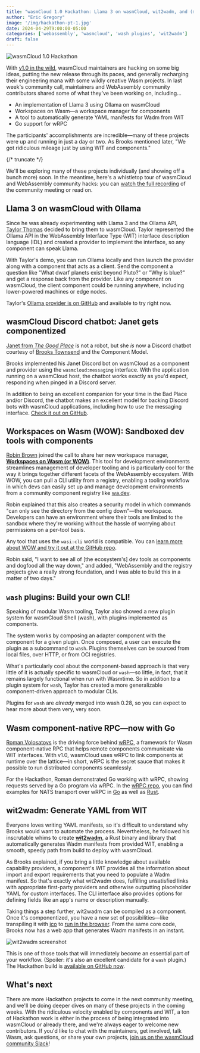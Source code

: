 ```yaml
---
title: "wasmCloud 1.0 Hackathon: Llama 3 on wasmCloud, wit2wadm, and (much) more"
author: "Eric Gregory"
image: '/img/hackathon-pt-1.jpg'
date: 2024-04-29T9:00:00-05:00
categories: ['webassembly', 'wasmcloud', 'wash plugins', 'wit2wadm']
draft: false
---
```


![wasmCloud 1.0 Hackathon](/img/hackathon-pt-1.jpg)

With [v1.0 in the wild](https://wasmcloud.com/blog/wasmcloud-1.0-webassembly-apps-production-any-cloud-any-edge), wasmCloud maintainers are hacking on some big ideas, putting the new release through its paces, and generally recharging their engineering mana with some wildly creative Wasm projects. In last week's community call, maintainers and WebAssembly community contributors shared some of what they've been working on, including...

* An implementation of Llama 3 using Ollama on wasmCloud
* Workspaces on Wasm&mdash;a workspace manager for components
* A tool to automatically generate YAML manifests for Wadm from WIT
* Go support for wRPC

The participants' accomplishments are incredible&mdash;many of these projects were up and running in just a day or two. As Brooks mentioned later, "We got ridiculous mileage just by using WIT and components."

{/* truncate */}

We'll be exploring many of these projects individually (and showing off a bunch more) soon. In the meantime, here's a whistletop tour of wasmCloud and WebAssembly community hacks: you can [watch the full recording](https://youtu.be/Gh0zbbS9hOs) of the community meeting or read on. 

## Llama 3 on wasmCloud with Ollama

Since he was already experimenting with Llama 3 and the Ollama API, [Taylor Thomas](https://github.com/thomastaylor312/) decided to bring them to wasmCloud. Taylor represented the Ollama API in the WebAssembly Interface Type (WIT) interface description language (IDL) and created a provider to implement the interface, so any component can speak Llama. 

With Taylor's demo, you can run Ollama locally and then launch the provider along with a component that acts as a client. Send the component a question like "What dwarf planets exist beyond Pluto?" or "Why is blue?" and get a response back from the provider. Like any component on wasmCloud, the client component could be running anywhere, including lower-powered machines or edge nodes.

Taylor's [Ollama provider is on GitHub](https://github.com/thomastaylor312/ollama-provider) and available to try right now.

## wasmCloud Discord chatbot: Janet gets componentized

[Janet from *The Good Place*](https://thegoodplace.fandom.com/wiki/Janet) is not a robot, but she *is* now a Discord chatbot courtesy of [Brooks Townsend](https://github.com/brooksmtownsend) and the Component Model. 

Brooks implemented his Janet Discord bot on wasmCloud as a component and provider using the `wasmcloud:messaging` interface. With the application running on a wasmCloud host, the chatbot works exactly as you'd expect, responding when pinged in a Discord server. 

In addition to being an excellent companion for your time in the Bad Place and/or Discord, the chatbot makes an excellent model for backing Discord bots with wasmCloud applications, including how to use the messaging interface. [Check it out on GitHub](https://github.com/brooksmtownsend/wasmcloud-messaging-chatbot). 

## Workspaces on Wasm (WOW): Sandboxed dev tools with components

[Robin Brown](https://github.com/esoterra) joined the call to share her new workspace manager, [**Workspaces on Wasm (or WOW)**](https://github.com/esoterra/wow). This tool for development environments streamlines management of developer tooling and is particularly cool for the way it brings together different facets of the WebAssembly ecosystem. With WOW, you can pull a CLI utility from a registry, enabling a tooling workflow in which devs can easily set up and manage development environments from a community component registry like [wa.dev](https://wa.dev/). 

Robin explained that this also creates a security model in which commands "can only see the directory from the config down"&mdash;the workspace. Developers can have an environment where their tools are limited to the sandbox where they're working without the hassle of worrying about permissions on a per-tool basis.

Any tool that uses the `wasi:cli` world is compatible. You can [learn more about WOW and try it out at the GitHub repo](https://github.com/esoterra/wow). 

Robin said, "I want to see all of [the ecosystem's] dev tools as components and dogfood all the way down," and added, "WebAssembly and the registry projects give a really strong foundation, and I was able to build this in a matter of two days." 

## `wash` plugins: Build your own CLI!

Speaking of modular Wasm tooling, Taylor also showed a new plugin system for wasmCloud Shell (wash), with plugins implemented as components. 

The system works by composing an adapter component with the component for a given plugin. Once composed, a user can execute the plugin as a subcommand to `wash`. Plugins themselves can be sourced from local files, over HTTP, or from OCI registries. 

What's particularly cool about the component-based approach is that very little of it is actually specific to wasmCloud or `wash`&mdash;so little, in fact, that it remains largely functional when run with Wasmtime. So in addition to a plugin system for `wash`, Taylor has created a more generalizable component-driven approach to modular CLIs.

Plugins for `wash` are *already* merged into wash 0.28, so you can expect to hear more about them very, very soon. 

## Wasm component-native RPC&mdash;now with Go

[Roman Volosatovs](https://github.com/rvolosatovs) is the driving force behind [wRPC](https://github.com/wrpc/wrpc), a framework for Wasm component-native RPC that helps remote components communicate via WIT interfaces. With v1.0, wasmCloud uses wRPC to link components at runtime over the lattice&mdash;in short, wRPC is the secret sauce that makes it possible to run distributed components seamlessly.

For the Hackathon, Roman demonstrated Go working with wRPC, showing requests served by a Go program via wRPC. In the [wRPC repo](https://github.com/wrpc/wrpc), you can find examples for NATS transport over wRPC in [Go](https://github.com/wrpc/wrpc/tree/main/examples/go) as well as [Rust](https://github.com/wrpc/wrpc/tree/main/examples/rust).

## wit2wadm: Generate YAML from WIT

Everyone loves writing YAML manifests, so it's difficult to understand why Brooks would want to automate the process. Nevertheless, he followed his inscrutable whims to create [**wit2wadm**](https://github.com/brooksmtownsend/wit2wadm), a Rust binary and library that automatically generates Wadm manifests from provided WIT, enabling a smooth, speedy path from build to deploy with wasmCloud. 

As Brooks explained, if you bring a little knowledge about available capability providers, a component's WIT provides all the information about import and export requirements that you need to populate a Wadm manifest. So that's exactly what wit2wadm does, fulfilling unsatisfied links with appropriate first-party providers and otherwise outputting placeholder YAML for custom interfaces. The CLI interface also provides options for defining fields like an app's name or description manually. 

Taking things a step further, wit2wadm can be compiled as a component. Once it's componentized, you have a new set of possibilities&mdash;like transpiling it with [jco](https://github.com/bytecodealliance/jco) to [run in the browser](https://brooksmtownsend.github.io/wit2wadm/). From the same core code, Brooks now has a web app that generates Wadm manifests in an instant.

![wit2wadm screenshot](/img/wit2wadm-2.png)

This is one of those tools that will immediately become an essential part of your workflow. (Spoiler: it's also an excellent candidate for a `wash` plugin.) The Hackathon build is [available on GitHub now](https://github.com/brooksmtownsend/wit2wadm). 

## What's next

There are more Hackathon projects to come in the next community meeting, and we'll be doing deeper dives on many of these projects in the coming weeks. With the ridiculous velocity enabled by components and WIT, a ton of Hackathon work is either in the process of being integrated into wasmCloud or already there, and we're always eager to welcome new contributors. If you'd like to chat with the maintainers, get involved, talk Wasm, ask questions, or share your own projects, [join us on the wasmCloud community Slack](https://slack.wasmcloud.com/)!